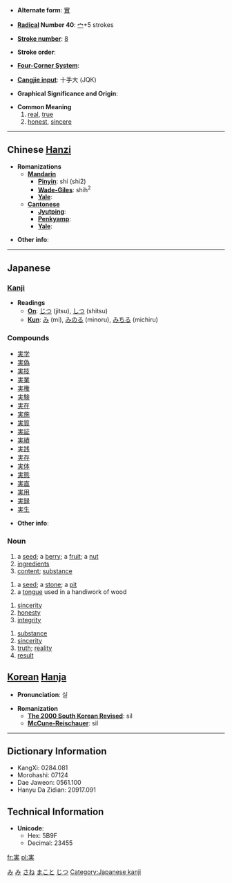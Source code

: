 * '''Alternate form''': [[實]]

* '''[[Wiktionary:Chinese radical index| Radical]] Number 40''': [[Wiktionary:Chinese radical index 宀|宀]]+5 strokes

* '''[[Wiktionary:Chinese total strokes index|Stroke number]]''': [[Wiktionary:Chinese total strokes index 8|8]]

* '''Stroke order''': 

* '''[[Wiktionary:Chinese four corner index|Four-Corner System]]''': 

* '''[[Wiktionary:Chinese Cangjie index|Cangjie input]]''': 十手大 (JQK)

* '''Graphical Significance and Origin''': 

* '''Common Meaning'''
*# [[real]], [[true]]
*# [[honest]], [[sincere]]


----

== Chinese [[Hanzi]] ==

* '''Romanizations'''
** '''[[Mandarin]]'''
*** '''[[Pinyin]]''': shí (shi2)
*** '''[[Wade-Giles]]''': shih<sup>2</sup>
*** '''[[Yale]]''': 
** '''[[Cantonese]]'''
*** '''[[Jyutping]]''':
*** '''[[Penkyamp]]''': 
*** '''[[Yale]]''': 

* '''Other info''': 

----

== Japanese ==
[[Category:1000_Japanese_basic_words|み]]
[[Category:Japanese language|み]]
[[Category:Japanese language|さね]]
[[Category:Japanese language|まこと]]
[[Category:Japanese language|じつ]]
=== [[Kanji]] ===
* '''Readings'''
** '''[[On]]''': [[じつ]] (jitsu), [[しつ]] (shitsu)
** '''[[Kun]]''': [[み]] (mi), [[みのる]] (minoru), [[みちる]] (michiru)

===Compounds===
*[[実学]]
*[[実偽]]
*[[実技]]
*[[実業]]
*[[実権]]
*[[実験]]
*[[実在]]
*[[実施]]
*[[実質]]
*[[実証]]
*[[実績]]
*[[実践]]
*[[実存]]
*[[実体]]
*[[実態]]
*[[実直]]
*[[実用]]
*[[実録]]
*[[実生]]

* '''Other info''':  

=== Noun ===
{{janoun|み|mi}}
# a [[seed]]; a [[berry]]; a [[fruit]]; a [[nut]]
# [[ingredients]]
# [[content]]; [[substance]]
{{janoun|さね|sane}}
# a [[seed]]; a [[stone]]; a [[pit]]
# a [[tongue]] used in a handiwork of wood
{{janoun|まこと|makoto}}
# [[sincerity]]
# [[honesty]]
# [[integrity]]
{{janoun|じつ|jitsu}}
# [[substance]]
# [[sincerity]]
# [[truth]]; [[reality]]
# [[result]]

== [[Korean]] [[Hanja]] ==

* '''Pronunciation''': 실

* '''Romanization'''
** '''[[The 2000 South Korean Revised Romanization|The 2000 South Korean Revised]]''': sil
** '''[[McCune-Reischauer]]''': sil

----

== Dictionary Information ==

* KangXi: 0284.081
* Morohashi: 07124
* Dae Jaweon: 0561.100
* Hanyu Da Zidian: 20917.091

== Technical Information ==

* '''Unicode''':
** Hex: 5B9F
** Decimal: 23455

[[Category:Japanese kanji]]

[[fr:実]]
[[pl:実]]